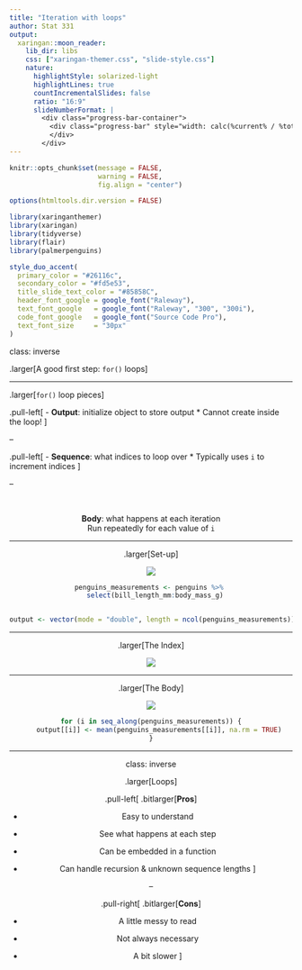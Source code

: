 ```yaml
---
title: "Iteration with loops"
author: Stat 331
output:
  xaringan::moon_reader:
    lib_dir: libs
    css: ["xaringan-themer.css", "slide-style.css"]
    nature:
      highlightStyle: solarized-light
      highlightLines: true
      countIncrementalSlides: false
      ratio: "16:9"
      slideNumberFormat: |
        <div class="progress-bar-container">
          <div class="progress-bar" style="width: calc(%current% / %total% * 100%);">
          </div>
        </div>
---
```



```r
knitr::opts_chunk$set(message = FALSE, 
                      warning = FALSE, 
                      fig.align = "center")

options(htmltools.dir.version = FALSE)

library(xaringanthemer)
library(xaringan)
library(tidyverse)
library(flair)
library(palmerpenguins)

style_duo_accent(
  primary_color = "#26116c",
  secondary_color = "#fd5e53",
  title_slide_text_color = "#85858C",
  header_font_google = google_font("Raleway"),
  text_font_google   = google_font("Raleway", "300", "300i"),
  code_font_google   = google_font("Source Code Pro"),
  text_font_size     = "30px"
)
```

class: inverse

.larger[A good first step: `for()` loops]

---

.larger[`for()` loop pieces]

.pull-left[
- **Output**: initialize object to store output
  * Cannot create inside the loop! 
]

--

.pull-left[
- **Sequence**: what indices to loop over 
  * Typically uses `i` to increment indices 
]

--

</br>
<center>

**Body**: what happens at each iteration  
Run repeatedly for each value of `i`

---

.larger[Set-up]

![](loop_parts.jpeg)

```r
penguins_measurements <- penguins %>% 
  select(bill_length_mm:body_mass_g)


output <- vector(mode = "double", length = ncol(penguins_measurements))

```

---

.larger[The Index]

![](loop_index.jpeg)

---

.larger[The Body]

![](loop_body.jpeg)

```r
for (i in seq_along(penguins_measurements)) {
    output[[i]] <- mean(penguins_measurements[[i]], na.rm = TRUE)
}
```


---

class: inverse

<center>
.larger[Loops]
</center>

.pull-left[
.bitlarger[**Pros**]

- Easy to understand

- See what happens at each step 

- Can be embedded in a function

- Can handle recursion & unknown sequence lengths
]

--

.pull-right[
.bitlarger[**Cons**]

- A little messy to read

- Not always necessary

- A bit slower
]
